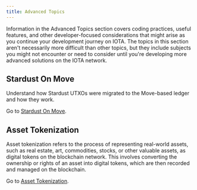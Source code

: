 ```yaml
---
title: Advanced Topics
---
```


Information in the Advanced Topics section covers coding practices, useful features, and other developer-focused considerations that might arise as you continue your development journey on IOTA. The topics in this section aren't necessarily more difficult than other topics, but they include subjects you might not encounter or need to consider until you're developing more advanced solutions on the IOTA network.

## Stardust On Move

Understand how Stardust UTXOs were migrated to the Move-based ledger and how they work.

Go to [Stardust On Move](advanced/stardust-on-move.mdx).

## Asset Tokenization

Asset tokenization refers to the process of representing real-world assets, such as real estate, art, commodities, stocks, or other valuable assets, as digital tokens on the blockchain network. This involves converting the ownership or rights of an asset into digital tokens, which are then recorded and managed on the blockchain. 

Go to [Asset Tokenization](advanced/asset-tokenization.mdx).

